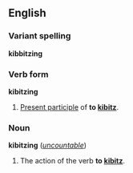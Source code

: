==English==
===Variant spelling===
'''kibbitzing'''

===Verb form===
'''kibitzing'''

#[[Present participle]] of '''to [[kibitz]]'''.

===Noun===
'''kibitzing''' (''[[uncountable]]'')

#The action of the verb '''to [[kibitz]]'''.
